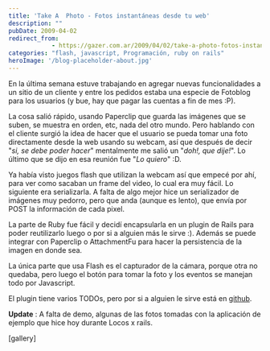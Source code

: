 ```yaml
---
title: 'Take A  Photo - Fotos instantáneas desde tu web'
description: ""
pubDate: 2009-04-02
redirect_from: 
            - https://gazer.com.ar/2009/04/02/take-a-photo-fotos-instantaneas-desde-tu-web/
categories: "flash, javascript, Programación, ruby on rails"
heroImage: '/blog-placeholder-about.jpg'
---
```

En la última semana estuve trabajando en agregar nuevas funcionalidades a un sitio de un cliente y entre los pedidos estaba una especie de Fotoblog para los usuarios (y bue, hay que pagar las cuentas a fin de mes :P).

La cosa salió rápido, usando Paperclip que guarda las imágenes que se suben, se muestra en orden, etc, nada del otro mundo. Pero hablando con el cliente surgió la idea de hacer que el usuario se pueda tomar una foto directamente desde la web usando su webcam, así que después de decir "_si, se debe poder hacer_" mentalmente me salió un "_doh!, que dije!_". Lo último que se dijo en esa reunión fue "_Lo quiero_" :D.

Ya había visto juegos flash que utilizan la webcam así que empecé por ahí, para ver como sacaban un frame del video, lo cual era muy fácil. Lo siguiente era serializarla. A falta de algo mejor hice un serializador de imágenes muy pedorro, pero que anda (aunque es lento), que envía por POST la información de cada pixel.

La parte de Ruby fue fácil y decidí encapsularla en un plugin de Rails para poder reutilizarlo luego o por si a alguien más le sirve :). Además se puede integrar con Paperclip o AttachmentFu para hacer la persistencia de la imagen en donde sea.

La única parte que usa Flash es el capturador de la cámara, porque otra no quedaba, pero luego el botón para tomar la foto y los eventos se manejan todo por Javascript.

El plugin tiene varios TODOs, pero por si a alguien le sirve está en [github](http://github.com/Gazer/take-a-photo/tree/master).

**Update** : A falta de demo, algunas de las fotos tomadas con la aplicación de ejemplo que hice hoy durante Locos x rails.

\[gallery]

